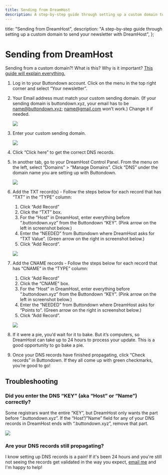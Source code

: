 ```yaml
---
title: Sending from DreamHost
description: A step-by-step guide through setting up a custom domain to send your newsletter with DreamHost
---
```



  title: "Sending from DreamHost",
  description:
    "A step-by-step guide through setting up a custom domain to send your newsletter with DreamHost",
};

# Sending from DreamHost


<Notice variant="info">
Sending from a custom domain?!  What is this? Why is it important?  <a
    className="text-green-800 underline"
    href="https://docs.buttondown.email/getting-started/sending-from-a-custom-domain"
  >This guide will explain everything.</a>
</Notice>

1. Log in to your Buttondown account. Click on the menu in the top right corner and select “Your newsletter”.
2. Your Email address must match your custom sending domain. (If your sending domain is buttondown.xyz, your email has to be name@buttondown.xyz; name@gmail.com won’t work.) Change it if needed.

    ![](/images/sending-domains/buttondown-settings-email-address.png)

3. Enter your custom sending domain.

    ![](/images/sending-domains/buttondown-settings-sending-domain.png)

4. Click “Click here” to get the correct DNS records.

   <!--  ![](/images/sending-domains/buttondown-settings-dns-records.png)  -->

5. In another tab, go to your DreamHost Control Panel. From the menu on the left, select “Domains” > “Manage Domains”. Click “DNS” under the domain name you are setting up with Buttondown.

    ![](/images/sending-domains/dreamhost-webpanel-navigation.png)

6. Add the TXT record(s) - Follow the steps below for each record that has “TXT” in the “TYPE” column:

   1. Click “Add Record”
   2. Click the “TXT” box.
   3. For the “Host” in DreamHost, enter everything before “.buttondown.xyz” from the Buttondown “KEY”. (Pink arrow on the left in screenshot below.)
   4. Enter the “NEEDED” from Buttondown where DreamHost asks for “TXT Value”. (Green arrow on the right in screenshot below.)
   5. Click “Add Record”.

    ![](/images/sending-domains/dreamhost-add-txt-record.png)

7. Add the CNAME records - Follow the steps below for each record that has “CNAME” in the “TYPE” column:

   1. Click “Add Record”
   2. Click the “CNAME” box.
   3. For the “Host” in DreamHost, enter everything before “.buttondown.xyz” from the Buttondown “KEY”. (Pink arrow on the left in screenshot below.)
   4. Enter the “NEEDED” from Buttondown where DreamHost asks for “Points to”. (Green arrow on the right in screenshot below.)
   5. Click “Add Record”.

    ![](/images/sending-domains/dreamhost-add-cname-record.png)

8. If it were a pie, you’d wait for it to bake. But it’s computers, so DreamHost can take up to 24 hours to process your update. This is a good opportunity to go bake a pie.
9. Once your DNS records have finished propagating, click “Check records” in Buttondown. If they all come up with green checkmarks, you’re good to go!




## Troubleshooting


### Did you enter the DNS “KEY” (aka “Host” or “Name”) correctly?

Some registrars want the entire “KEY”, but DreamHost only wants the part before “.buttondown.xyz”. If the “Host”/”Name” field for any of your DNS records in DreamHost ends with “.buttondown.xyz”, remove that part.

![](/images/sending-domains/dreamhost-troubleshooting-key.png)

### Are your DNS records still propagating?

I know setting up DNS records is a pain! If it's been 24 hours and you're still not seeing the records get validated in the way you expect, [email me](mailto:justin@buttondown.email) and I'm happy to help!
